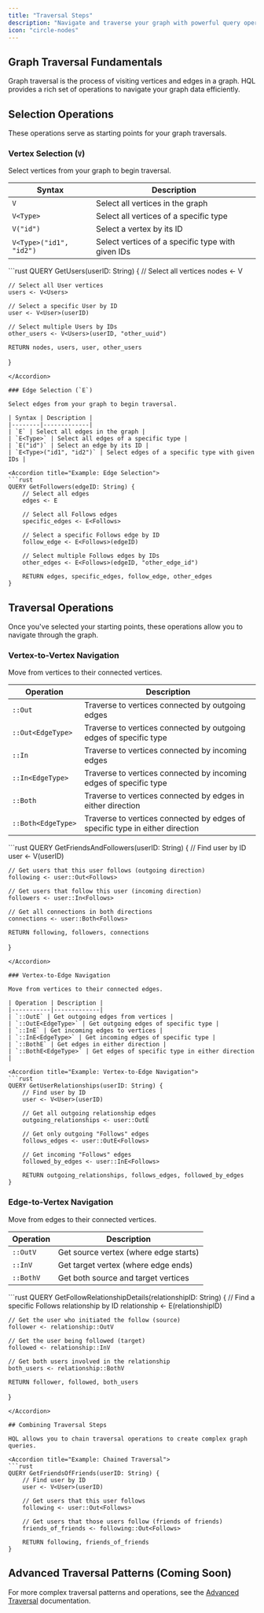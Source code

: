 ```yaml
---
title: "Traversal Steps"
description: "Navigate and traverse your graph with powerful query operations"
icon: "circle-nodes"
---
```


## Graph Traversal Fundamentals

Graph traversal is the process of visiting vertices and edges in a graph. HQL provides a rich set of operations to navigate your graph data efficiently.

## Selection Operations

These operations serve as starting points for your graph traversals.

### Vertex Selection (`V`)

Select vertices from your graph to begin traversal.

| Syntax | Description |
|--------|-------------|
| `V` | Select all vertices in the graph |
| `V<Type>` | Select all vertices of a specific type |
| `V("id")` | Select a vertex by its ID |
| `V<Type>("id1", "id2")` | Select vertices of a specific type with given IDs |

<Accordion title="Example: Vertex Selection">
```rust
QUERY GetUsers(userID: String) {
    // Select all vertices
    nodes <- V

    // Select all User vertices
    users <- V<Users>

    // Select a specific User by ID
    user <- V<User>(userID)

    // Select multiple Users by IDs
    other_users <- V<Users>(userID, "other_uuid")

    RETURN nodes, users, user, other_users
}
```
</Accordion>

### Edge Selection (`E`)

Select edges from your graph to begin traversal.

| Syntax | Description |
|--------|-------------|
| `E` | Select all edges in the graph |
| `E<Type>` | Select all edges of a specific type |
| `E("id")` | Select an edge by its ID |
| `E<Type>("id1", "id2")` | Select edges of a specific type with given IDs |

<Accordion title="Example: Edge Selection">
```rust
QUERY GetFollowers(edgeID: String) {
    // Select all edges
    edges <- E

    // Select all Follows edges
    specific_edges <- E<Follows>

    // Select a specific Follows edge by ID
    follow_edge <- E<Follows>(edgeID)

    // Select multiple Follows edges by IDs
    other_edges <- E<Follows>(edgeID, "other_edge_id")

    RETURN edges, specific_edges, follow_edge, other_edges
}
```
</Accordion>

## Traversal Operations

Once you've selected your starting points, these operations allow you to navigate through the graph.

### Vertex-to-Vertex Navigation

Move from vertices to their connected vertices.

| Operation | Description |
|-----------|-------------|
| `::Out` | Traverse to vertices connected by outgoing edges |
| `::Out<EdgeType>` | Traverse to vertices connected by outgoing edges of specific type |
| `::In` | Traverse to vertices connected by incoming edges |
| `::In<EdgeType>` | Traverse to vertices connected by incoming edges of specific type |
| `::Both` | Traverse to vertices connected by edges in either direction |
| `::Both<EdgeType>` | Traverse to vertices connected by edges of specific type in either direction |

<Accordion title="Example: Vertex-to-Vertex Navigation">
```rust
QUERY GetFriendsAndFollowers(userID: String) {
    // Find user by ID
    user <- V<User>(userID)

    // Get users that this user follows (outgoing direction)
    following <- user::Out<Follows>

    // Get users that follow this user (incoming direction)
    followers <- user::In<Follows>

    // Get all connections in both directions
    connections <- user::Both<Follows>

    RETURN following, followers, connections
}
```
</Accordion>

### Vertex-to-Edge Navigation

Move from vertices to their connected edges.

| Operation | Description |
|-----------|-------------|
| `::OutE` | Get outgoing edges from vertices |
| `::OutE<EdgeType>` | Get outgoing edges of specific type |
| `::InE` | Get incoming edges to vertices |
| `::InE<EdgeType>` | Get incoming edges of specific type |
| `::BothE` | Get edges in either direction |
| `::BothE<EdgeType>` | Get edges of specific type in either direction |

<Accordion title="Example: Vertex-to-Edge Navigation">
```rust
QUERY GetUserRelationships(userID: String) {
    // Find user by ID
    user <- V<User>(userID)

    // Get all outgoing relationship edges
    outgoing_relationships <- user::OutE

    // Get only outgoing "Follows" edges
    follows_edges <- user::OutE<Follows>

    // Get incoming "Follows" edges
    followed_by_edges <- user::InE<Follows>

    RETURN outgoing_relationships, follows_edges, followed_by_edges
}
```
</Accordion>

### Edge-to-Vertex Navigation

Move from edges to their connected vertices.

| Operation | Description |
|-----------|-------------|
| `::OutV` | Get source vertex (where edge starts) |
| `::InV` | Get target vertex (where edge ends) |
| `::BothV` | Get both source and target vertices |

<Accordion title="Example: Edge-to-Vertex Navigation">
```rust
QUERY GetFollowRelationshipDetails(relationshipID: String) {
    // Find a specific Follows relationship by ID
    relationship <- E<Follows>(relationshipID)

    // Get the user who initiated the follow (source)
    follower <- relationship::OutV

    // Get the user being followed (target)
    followed <- relationship::InV

    // Get both users involved in the relationship
    both_users <- relationship::BothV

    RETURN follower, followed, both_users
}
```
</Accordion>

## Combining Traversal Steps

HQL allows you to chain traversal operations to create complex graph queries.

<Accordion title="Example: Chained Traversal">
```rust
QUERY GetFriendsOfFriends(userID: String) {
    // Find user by ID
    user <- V<User>(userID)

    // Get users that this user follows
    following <- user::Out<Follows>

    // Get users that those users follow (friends of friends)
    friends_of_friends <- following::Out<Follows>

    RETURN following, friends_of_friends
}
```
</Accordion>

## Advanced Traversal Patterns (Coming Soon)

For more complex traversal patterns and operations, see the [Advanced Traversal](/advanced/traversal) documentation.
